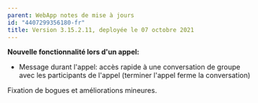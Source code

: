 ```yaml
---
parent: WebApp notes de mise à jours
id: "4407299356180-fr"
title: Version 3.15.2.11, deployée le 07 octobre 2021
---
```

**Nouvelle fonctionnalité lors d'un appel:**  
- Message durant l'appel: accès rapide à une conversation de groupe avec les participants de l'appel (terminer l'appel ferme la conversation)
  

Fixation de bogues et améliorations mineures.
